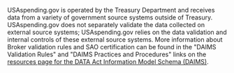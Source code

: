 USAspending.gov is operated by the Treasury Department and receives data
from a variety of government source systems outside of Treasury. USAspending.gov
does not separately validate the data collected on external source systems;
USAspending.gov relies on the data validation and internal controls of
these external source systems. More information about Broker validation
rules and SAO certification can be found in the "DAIMS Validation Rules"
and "DAIMS Practices and Procedures" links on the
<a target="_blank" rel="noopener noreferrer" href="https://fiscal.treasury.gov/data-transparency/resources.html">resources page for the DATA Act Information Model Schema (DAIMS)</a>.